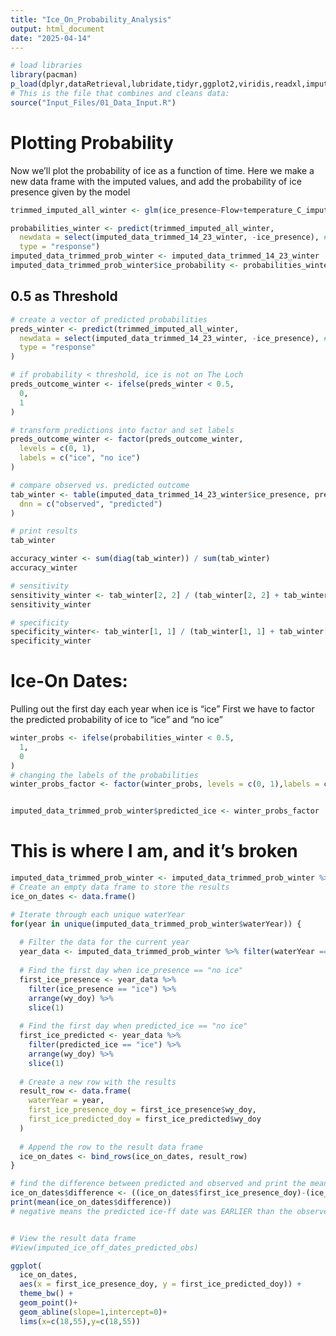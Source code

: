 ```yaml
---
title: "Ice_On_Probability_Analysis"
output: html_document
date: "2025-04-14"
---
```

```r
# load libraries
library(pacman)
p_load(dplyr,dataRetrieval,lubridate,tidyr,ggplot2,viridis,readxl,imputeTS,tsibble,sjPlot,pROC,gridExtra,broom,gtsummary,patchwork, stringr)
# This is the file that combines and cleans data:
source("Input_Files/01_Data_Input.R")
```

# Plotting Probability
Now we'll plot the probability of ice as a function of time.
Here we make a new data frame with the imputed values, and add the probability of ice presence given by the model

```r

trimmed_imputed_all_winter <- glm(ice_presence~Flow+temperature_C_impute+cond_uScm_impute+waterYear, data = imputed_data_trimmed_14_23_winter, family = binomial)

probabilities_winter <- predict(trimmed_imputed_all_winter,
  newdata = select(imputed_data_trimmed_14_23_winter, -ice_presence), # remove real outcomes
  type = "response")
imputed_data_trimmed_prob_winter <- imputed_data_trimmed_14_23_winter
imputed_data_trimmed_prob_winter$ice_probability <- probabilities_winter

```

## 0.5 as Threshold
```r
# create a vector of predicted probabilities
preds_winter <- predict(trimmed_imputed_all_winter,
  newdata = select(imputed_data_trimmed_14_23_winter, -ice_presence), # remove real outcomes
  type = "response"
)

# if probability < threshold, ice is not on The Loch
preds_outcome_winter <- ifelse(preds_winter < 0.5,
  0,
  1
)

# transform predictions into factor and set labels
preds_outcome_winter <- factor(preds_outcome_winter,
  levels = c(0, 1),
  labels = c("ice", "no ice")
)

# compare observed vs. predicted outcome
tab_winter <- table(imputed_data_trimmed_14_23_winter$ice_presence, preds_outcome_winter,
  dnn = c("observed", "predicted")
)

# print results
tab_winter

accuracy_winter <- sum(diag(tab_winter)) / sum(tab_winter)
accuracy_winter

# sensitivity
sensitivity_winter <- tab_winter[2, 2] / (tab_winter[2, 2] + tab_winter[2, 1])
sensitivity_winter

# specificity
specificity_winter<- tab_winter[1, 1] / (tab_winter[1, 1] + tab_winter[1, 2])
specificity_winter
```


# Ice-On Dates:
Pulling out the first day each year when ice is "ice"
First we have to factor the predicted probability of ice to "ice" and "no ice"
```r
winter_probs <- ifelse(probabilities_winter < 0.5,
  1,
  0
)
# changing the labels of the probabilities
winter_probs_factor <- factor(winter_probs, levels = c(0, 1),labels = c("no ice", "ice"))


imputed_data_trimmed_prob_winter$predicted_ice <- winter_probs_factor

```
# This is where I am, and it's broken
```r
imputed_data_trimmed_prob_winter <- imputed_data_trimmed_prob_winter %>% filter(waterYear!=2023)
# Create an empty data frame to store the results
ice_on_dates <- data.frame()

# Iterate through each unique waterYear
for(year in unique(imputed_data_trimmed_prob_winter$waterYear)) {
  
  # Filter the data for the current year
  year_data <- imputed_data_trimmed_prob_winter %>% filter(waterYear == year)
  
  # Find the first day when ice_presence == "no ice"
  first_ice_presence <- year_data %>% 
    filter(ice_presence == "ice") %>%
    arrange(wy_doy) %>%
    slice(1)
  
  # Find the first day when predicted_ice == "no ice"
  first_ice_predicted <- year_data %>% 
    filter(predicted_ice == "ice") %>%
    arrange(wy_doy) %>%
    slice(1)
  
  # Create a new row with the results
  result_row <- data.frame(
    waterYear = year,
    first_ice_presence_doy = first_ice_presence$wy_doy,
    first_ice_predicted_doy = first_ice_predicted$wy_doy
  )
  
  # Append the row to the result data frame
  ice_on_dates <- bind_rows(ice_on_dates, result_row)
}

# find the difference between predicted and observed and print the mean of this difference across all years
ice_on_dates$difference <- ((ice_on_dates$first_ice_presence_doy)-(ice_on_dates$first_ice_predicted_doy))*-1
print(mean(ice_on_dates$difference))
# negative means the predicted ice-ff date was EARLIER than the observed


# View the result data frame
#View(imputed_ice_off_dates_predicted_obs)
```

```r
ggplot(
  ice_on_dates,
  aes(x = first_ice_presence_doy, y = first_ice_predicted_doy)) +
  theme_bw() +
  geom_point()+
  geom_abline(slope=1,intercept=0)+
  lims(x=c(18,55),y=c(18,55))
```


